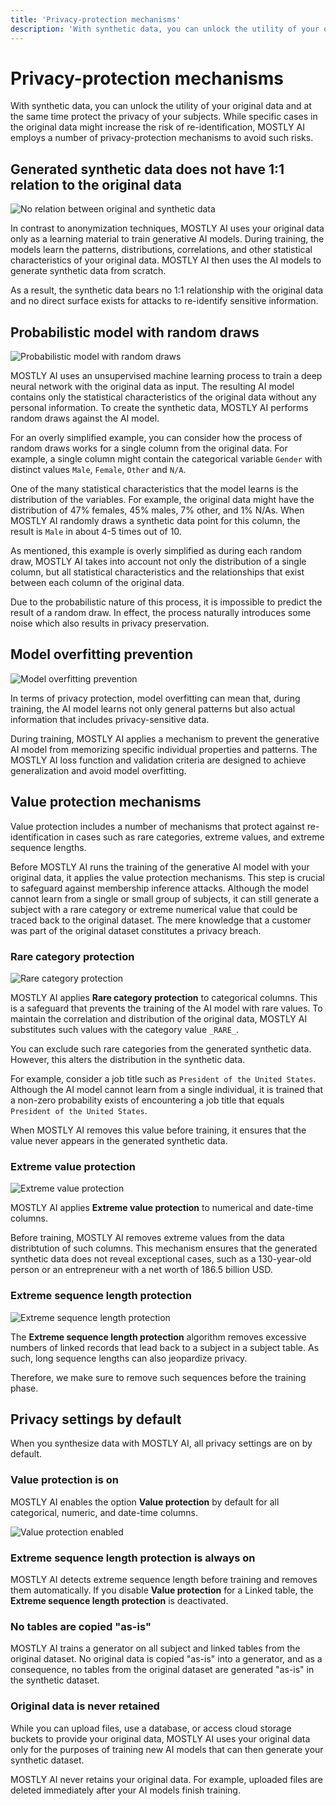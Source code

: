 ```yaml
---
title: 'Privacy-protection mechanisms'
description: 'With synthetic data, you can unlock the utility of your original data and at the same time protect the privacy of your subjects. While specific cases in the original data might increase the risk of re-identification, MOSTLY AI employs a number of privacy-protection mechanisms to avoid such risks.'
---
```



# Privacy-protection mechanisms

With synthetic data, you can unlock the utility of your original data and at the same time protect the privacy of your subjects. While specific cases in the original data might increase the risk of re-identification, MOSTLY AI employs a number of privacy-protection mechanisms to avoid such risks.

## Generated synthetic data does not have 1:1 relation to the original data

<Image src="/docimages/concepts/privacy/original-data-no-relation-synthetic-data.svg" alt="No relation between original and synthetic data" width={250} height={500} />

In contrast to anonymization techniques, MOSTLY AI uses your original data only as a learning material to train generative AI models. During training, the models learn the patterns, distributions, correlations, and other statistical characteristics of your original data. MOSTLY AI then uses the AI models to generate synthetic data from scratch.

As a result, the synthetic data bears no 1:1 relationship with the original data and no direct surface exists for attacks to re-identify sensitive information.

## Probabilistic model with random draws

<Image src="/docimages/concepts/privacy/probabilistic-model.svg" alt="Probabilistic model with random draws" width={650} height={500} />

MOSTLY AI uses an unsupervised machine learning process to train a deep neural network with the original data as input. The resulting AI model contains only the statistical characteristics of the original data without any personal information. To create the synthetic data, MOSTLY AI performs random draws against the AI model.

For an overly simplified example, you can consider how the process of random draws works for a single column from the original data. For example, a single column might contain the categorical variable `Gender` with distinct values `Male`, `Female`, `Other` and `N/A`.

One of the many statistical characteristics that the model learns is the distribution of the variables. For example, the original data might have the distribution of 47% females, 45% males, 7% other, and 1% N/As. When MOSTLY AI randomly draws a synthetic data point for this column, the result is `Male` in about 4-5 times out of 10.

As mentioned, this example is overly simplified as during each random draw, MOSTLY AI takes into account not only the distribution of a single column, but all statistical characteristics and the relationships that exist between each column of the original data.

Due to the probabilistic nature of this process, it is impossible to predict the result of a random draw. In effect, the process naturally introduces some noise which also results in privacy preservation.

## Model overfitting prevention

<Image src="/docimages/concepts/privacy/model-overfitting-prevention.svg" alt="Model overfitting prevention" width={175} height={500} />

In terms of privacy protection, model overfitting can mean that, during training, the AI model learns not only general patterns but also actual information that includes privacy-sensitive data.

During training, MOSTLY AI applies a mechanism to prevent the generative AI model from memorizing specific individual properties and patterns. The MOSTLY AI loss function and validation criteria are designed to achieve generalization and avoid model overfitting.

## Value protection mechanisms

Value protection includes a number of mechanisms that protect against re-identification in cases such as rare categories, extreme values, and extreme sequence lengths.

Before MOSTLY AI runs the training of the generative AI model with your original data, it applies the value protection mechanisms. This step is crucial to safeguard against membership inference attacks. Although the model cannot learn from a single or small group of subjects, it can still generate a subject with a rare category or extreme numerical value that could be traced back to the original dataset. The mere knowledge that a customer was part of the original dataset constitutes a privacy breach.

### Rare category protection

<Image src="/docimages/concepts/privacy/rare-category-protection.svg" alt="Rare category protection" width={175} height={500} />

MOSTLY AI applies **Rare category protection** to categorical columns. This is a safeguard that prevents the training of the AI model with rare values. To maintain the correlation and distribution of the original data, MOSTLY AI substitutes such values with the category value `_RARE_`.

You can exclude such rare categories from the generated synthetic data. However, this alters the distribution in the synthetic data.

For example, consider a job title such as `President of the United States`. Although the AI model cannot learn from a single individual, it is trained that a non-zero probability exists of encountering a job title that equals `President of the United States`.

When MOSTLY AI removes this value before training, it ensures that the value never appears in the generated synthetic data.

### Extreme value protection

<Image src="/docimages/concepts/privacy/extreme-value-protection.svg" alt="Extreme value protection" width={175} height={500} />

MOSTLY AI applies **Extreme value protection** to numerical and date-time columns.

Before training, MOSTLY AI removes extreme values from the data distribtution of such columns. This mechanism ensures that the generated synthetic data does not reveal exceptional cases, such as a 130-year-old person or an entrepreneur with a net worth of 186.5 billion USD.

### Extreme sequence length protection

<Image
    src="/docimages/concepts/privacy/extreme-seq-length-protection.svg"
    alt="Extreme sequence length protection"
    width={175}
    height={500}
/>

The **Extreme sequence length protection** algorithm removes excessive numbers of linked records that lead back to a subject in a subject table. As such, long sequence lengths can also jeopardize privacy.

Therefore, we make sure to remove such sequences before the training phase.

## Privacy settings by default

When you synthesize data with MOSTLY AI, all privacy settings are on by default.

### Value protection is on

MOSTLY AI enables the option **Value protection** by default for all categorical, numeric, and date-time columns.

<Image
    src="/docimages/concepts/privacy/default-privacy-options-value-protection-enabled.webp"
    alt="Value protection enabled"
    width={800}
    height={500}
/>

### Extreme sequence length protection is always on

MOSTLY AI detects extreme sequence length before training and removes them automatically. If you disable **Value protection** for a Linked table, the **Extreme sequence length protection** is deactivated.

### No tables are copied "as-is"

MOSTLY AI trains a generator on all subject and linked tables from the original dataset. No original data is copied "as-is" into a generator, and as a consequence, no tables from the original dataset are generated "as-is" in the synthetic dataset.

### Original data is never retained

While you can upload files, use a database, or access cloud storage buckets to provide your original data, MOSTLY AI uses your original data only for the purposes of training new AI models that can then generate your synthetic dataset.

MOSTLY AI never retains your original data. For example, uploaded files are deleted immediately after your AI models finish training.
